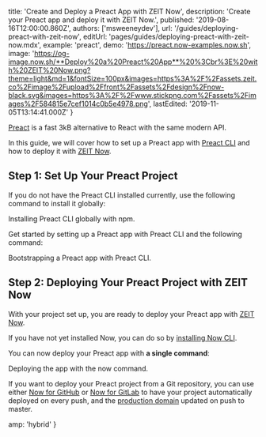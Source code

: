 
  title: 'Create and Deploy a Preact App with ZEIT Now',
  description: 'Create your Preact app and deploy it with ZEIT Now.',
  published: '2019-08-16T12:00:00.860Z',
  authors: ['msweeneydev'],
  url: '/guides/deploying-preact-with-zeit-now',
  editUrl: 'pages/guides/deploying-preact-with-zeit-now.mdx',
  example: 'preact',
  demo: 'https://preact.now-examples.now.sh',
  image:
    'https://og-image.now.sh/**Deploy%20a%20Preact%20App**%20%3Cbr%3E%20with%20ZEIT%20Now.png?theme=light&md=1&fontSize=100px&images=https%3A%2F%2Fassets.zeit.co%2Fimage%2Fupload%2Ffront%2Fassets%2Fdesign%2Fnow-black.svg&images=https%3A%2F%2Fwww.stickpng.com%2Fassets%2Fimages%2F584815e7cef1014c0b5e4978.png',
  lastEdited: '2019-11-05T13:14:41.000Z'
}

[Preact](https://preactjs.com/) is a fast 3kB alternative to React with the same modern API.

In this guide, we will cover how to set up a Preact app with [Preact CLI](https://github.com/preactjs/preact-cli) and how to deploy it with [ZEIT Now](/docs/v2).

## Step 1: Set Up Your Preact Project

If you do not have the Preact CLI installed currently, use the following command to install it globally:

<Snippet dark text="npm i -g preact-cli" />
<Caption>Installing Preact CLI globally with <Link href="https://www.npmjs.com/">npm</Link>.</Caption>

Get started by setting up a Preact app with Preact CLI and the following command:

<Snippet dark text="preact create default my-preact-app && cd my-preact-app" />
<Caption>Bootstrapping a Preact app with <Link href="https://github.com/preactjs/preact-cli">Preact CLI</Link>.</Caption>

## Step 2: Deploying Your Preact Project with ZEIT Now

With your project set up, you are ready to deploy your Preact app with [ZEIT Now](/now).

If you have not yet installed Now, you can do so by [installing Now CLI](/download).

You can now deploy your Preact app with **a single command**:

<Snippet dark text="now" />

<Caption>
  Deploying the app with the <InlineCode>now</InlineCode> command.
</Caption>

If you want to deploy your Preact project from a Git repository, you can use either [Now for GitHub](/docs/v2/advanced/now-for-github/) or [Now for GitLab](/docs/v2/advanced/now-for-gitlab/) to have your project automatically deployed on every push, and the [production domain](https://zeit.co/docs/v2/custom-domains/#adding-a-domain) updated on push to master.


  amp: 'hybrid'
}
